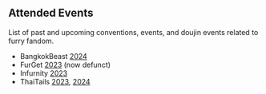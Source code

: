 
## Attended Events

List of past and upcoming conventions, events, and doujin events related to furry fandom.

- BangkokBeast [2024](https://bangkokbeasts.com/2024/) <Planned/>
- FurGet [2023](https://web.archive.org/web/20240223063102/https://furget.anthro.asia/2023) <Mute>(now defunct)</Mute>
- Infurnity [2023](https://web.archive.org/web/20231001025323/https://www.infurnity.com/en/)
- ThaiTails [2023](https://web.archive.org/web/20230325101236/https://thaitails.net/en/),
  [2024](https://web.archive.org/web/20240326162159/https://thaitails.net/home2024/)
